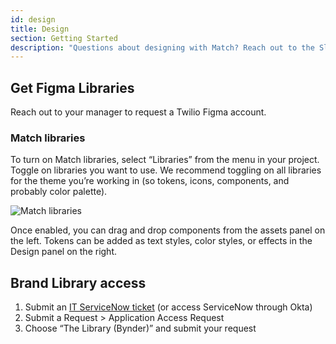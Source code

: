 ```yaml
---
id: design
title: Design
section: Getting Started
description: "Questions about designing with Match? Reach out to the Slack channel #help-match-dsys."
---
```


## Get Figma Libraries

Reach out to your manager to request a Twilio Figma account.

### Match libraries

To turn on Match libraries, select “Libraries” from the menu in your project. Toggle on libraries you want to use. We recommend toggling on all libraries for the theme you’re working in (so tokens, icons, components, and probably color palette).

![Match libraries](../../images/docs/match-libraries.png)

Once enabled, you can drag and drop components from the assets panel on the left. Tokens can be added as text styles, color styles, or effects in the Design panel on the right.

## Brand Library access

1. Submit an [IT ServiceNow ticket](https://twilio.service-now.com/) (or access ServiceNow through Okta)
2. Submit a Request > Application Access Request
3. Choose “The Library (Bynder)” and submit your request
